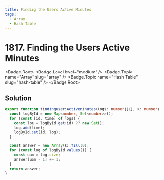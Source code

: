 ```yaml
---
title: Finding the Users Active Minutes
tags:
  - Array
  - Hash Table
---
```


# 1817. Finding the Users Active Minutes

<Badge.Root>
  <Badge.Level level="medium" />
  <Badge.Topic name="Array" slug="array" />
  <Badge.Topic name="Hash Table" slug="hash-table" />
</Badge.Root>

## Solution

```typescript filename="solution.ts" copy
export function findingUsersActiveMinutes(logs: number[][], k: number): number[] {
  const logById = new Map<number, Set<number>>();
  for (const [id, time] of logs) {
    const log = logById.get(id) ?? new Set();
    log.add(time);
    logById.set(id, log);
  }

  const answer = new Array(k).fill(0);
  for (const log of logById.values()) {
    const uam = log.size;
    answer[uam - 1] += 1;
  }
  return answer;
}
```

<ProblemLink
  codingSite="leetcode"
  href="https://leetcode.com/problems/finding-the-users-active-minutes"
  title="Finding the Users Active Minutes"
/>
